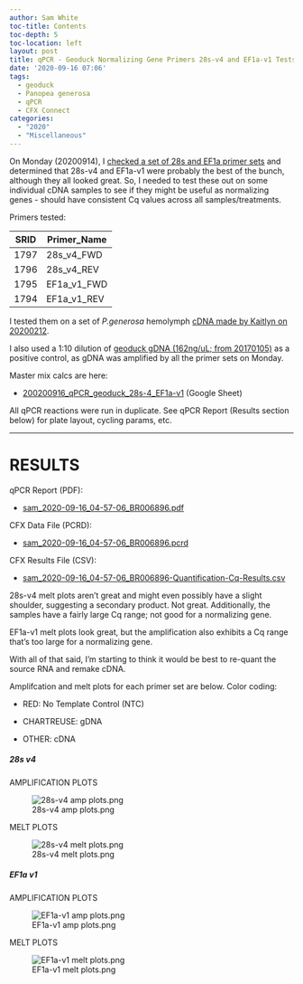 ```yaml
---
author: Sam White
toc-title: Contents
toc-depth: 5
toc-location: left
layout: post
title: qPCR - Geoduck Normalizing Gene Primers 28s-v4 and EF1a-v1 Tests
date: '2020-09-16 07:06'
tags:
  - geoduck
  - Panopea generosa
  - qPCR
  - CFX Connect
categories:
  - "2020"
  - "Miscellaneous"
---
```

On Monday (20200914), I [checked a set of 28s and EF1a primer sets](https://robertslab.github.io/sams-notebook/posts/2020/2020-09-14-qPCR---Geoduck-Normalizing-Gene-Primer-Checks/) and determined that 28s-v4 and EF1a-v1 were probably the best of the bunch, although they all looked great. So, I needed to test these out on some individual cDNA samples to see if they might be useful as normalizing genes - should have consistent Cq values across all samples/treatments.

Primers tested:

| SRID | Primer_Name |
|------|-------------|
| 1797 | 28s_v4_FWD  |
| 1796 | 28s_v4_REV  |
| 1795 | EF1a_v1_FWD |
| 1794 | EF1a_v1_REV |

I tested them on a set of _P.generosa_ hemolymph [cDNA made by Kaitlyn on 20200212](https://genefish.wordpress.com/2020/02/12/kaitlyns-notebook-testing-new-primers-on-geoduck-hemolymph-rna/).

I also used a 1:10 dilution of [geoduck gDNA (162ng/uL; from 20170105)](https://robertslab.github.io/sams-notebook/posts/2017/2017-01-05-dna-isolation-geoduck-gdna-for-illumina-initiated-sequencing-project/) as a positive control, as gDNA was amplified by all the primer sets on Monday.

Master mix calcs are here:

- [200200916_qPCR_geoduck_28s-4_EF1a-v1](https://docs.google.com/spreadsheets/d/1JzsMf3iLz01wbwjqYCCCpHoFNqFgMO-EVtax_hXq4Ss/edit?usp=sharing) (Google Sheet)

All qPCR reactions were run in duplicate. See qPCR Report (Results section below) for plate layout, cycling params, etc.

---

# RESULTS

qPCR Report (PDF):

- [sam_2020-09-16_04-57-06_BR006896.pdf](https://owl.fish.washington.edu/Athaliana/qPCR_data/qPCR_reports/sam_2020-09-16_04-57-06_BR006896.pdf)

CFX Data File (PCRD):

- [sam_2020-09-16_04-57-06_BR006896.pcrd](https://owl.fish.washington.edu/scaphapoda/qPCR_data/cfx_connect_data/sam_2020-09-16_04-57-06_BR006896.pcrd)


CFX Results File (CSV):

- [sam_2020-09-16_04-57-06_BR006896-Quantification-Cq-Results.csv](https://owl.fish.washington.edu/Athaliana/qPCR_data/sam_2020-09-16_04-57-06_BR006896-Quantification-Cq-Results.csv)

28s-v4 melt plots aren't great and might even possibly have a slight shoulder, suggesting a secondary product. Not great. Additionally, the samples have a fairly large Cq range; not good for a normalizing gene.

EF1a-v1 melt plots look great, but the amplification also exhibits a Cq range that's too large for a normalizing gene.

With all of that said, I'm starting to think it would be best to re-quant the source RNA and remake cDNA.

Amplifcation and melt plots for each primer set are below. Color coding:

- RED: No Template Control (NTC)

- CHARTREUSE: gDNA

- OTHER: cDNA

##### 28s v4

AMPLIFICATION PLOTS

![28s-v4 amp plots.png ](https://owl.fish.washington.edu/Athaliana/qPCR_data/sam_2020-09-16_04-57-06_BR006896_28s-v4_amp_plots.png)

MELT PLOTS

![28s-v4 melt plots.png ](https://owl.fish.washington.edu/Athaliana/qPCR_data/sam_2020-09-16_04-57-06_BR006896_28s-v4_melt_plots.png)

##### EF1a v1

AMPLIFICATION PLOTS

![EF1a-v1 amp plots.png ](https://owl.fish.washington.edu/Athaliana/qPCR_data/sam_2020-09-16_04-57-06_BR006896_EF1a-v1_amp_plots.png)

MELT PLOTS

![EF1a-v1 melt plots.png ](https://owl.fish.washington.edu/Athaliana/qPCR_data/sam_2020-09-16_04-57-06_BR006896_EF1a-v1_melt_plots.png)
